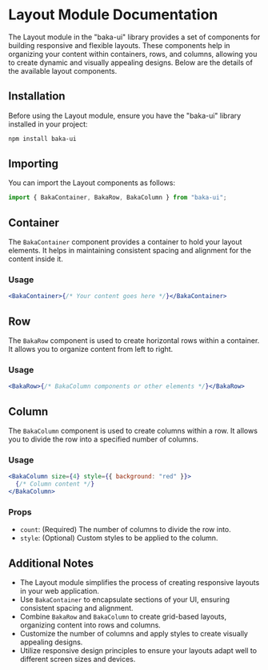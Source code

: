 # Layout Module Documentation

The Layout module in the "baka-ui" library provides a set of components for building responsive and flexible layouts. These components help in organizing your content within containers, rows, and columns, allowing you to create dynamic and visually appealing designs. Below are the details of the available layout components.

## Installation

Before using the Layout module, ensure you have the "baka-ui" library installed in your project:

```bash
npm install baka-ui
```

## Importing

You can import the Layout components as follows:

```javascript
import { BakaContainer, BakaRow, BakaColumn } from "baka-ui";
```

## Container

The `BakaContainer` component provides a container to hold your layout elements. It helps in maintaining consistent spacing and alignment for the content inside it.

### Usage

```jsx
<BakaContainer>{/* Your content goes here */}</BakaContainer>
```

## Row

The `BakaRow` component is used to create horizontal rows within a container. It allows you to organize content from left to right.

### Usage

```jsx
<BakaRow>{/* BakaColumn components or other elements */}</BakaRow>
```

## Column

The `BakaColumn` component is used to create columns within a row. It allows you to divide the row into a specified number of columns.

### Usage

```jsx
<BakaColumn size={4} style={{ background: "red" }}>
  {/* Column content */}
</BakaColumn>
```

### Props

- `count`: (Required) The number of columns to divide the row into.
- `style`: (Optional) Custom styles to be applied to the column.

## Additional Notes

- The Layout module simplifies the process of creating responsive layouts in your web application.
- Use `BakaContainer` to encapsulate sections of your UI, ensuring consistent spacing and alignment.
- Combine `BakaRow` and `BakaColumn` to create grid-based layouts, organizing content into rows and columns.
- Customize the number of columns and apply styles to create visually appealing designs.
- Utilize responsive design principles to ensure your layouts adapt well to different screen sizes and devices.
